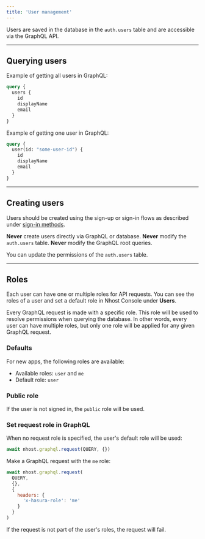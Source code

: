 ```yaml
---
title: 'User management'
---
```


Users are saved in the database in the `auth.users` table and are accessible via the GraphQL API.

---

## Querying users

Example of getting all users in GraphQL:

```graphql
query {
  users {
    id
    displayName
    email
  }
}
```

Example of getting one user in GraphQL:

```graphql
query {
  user(id: "some-user-id") {
    id
    displayName
    email
  }
}
```

---

## Creating users

Users should be created using the sign-up or sign-in flows as described under [sign-in methods](./sign-in-methods).

**Never** create users directly via GraphQL or database. **Never** modify the `auth.users` table. **Never** modify the GraphQL root queries.

You can update the permissions of the `auth.users` table.

---

## Roles

Each user can have one or multiple roles for API requests. You can see the roles of a user and set a default role in Nhost Console under **Users**.

Every GraphQL request is made with a specific role. This role will be used to resolve permissions when querying the database. In other words, every user can have multiple roles, but only one role will be applied for any given GraphQL request.

### Defaults

For new apps, the following roles are available:

- Available roles: `user` and `me`
- Default role: `user`

### Public role

If the user is not signed in, the `public` role will be used.

### Set request role in GraphQL

When no request role is specified, the user's default role will be used:

```js
await nhost.graphql.request(QUERY, {})
```

Make a GraphQL request with the `me` role:

```js
await nhost.graphql.request(
  QUERY,
  {},
  {
    headers: {
      'x-hasura-role': 'me'
    }
  }
)
```

If the request is not part of the user's roles, the request will fail.
